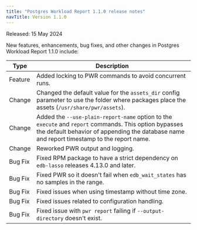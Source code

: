 ```yaml
---
title: "Postgres Workload Report 1.1.0 release notes"
navTitle: Version 1.1.0
---
```


Released: 15 May 2024

New features, enhancements, bug fixes, and other changes in Postgres Workload Report 1.1.0 include:

|       Type        |                                            Description                                                                                                  |
| ----------------- |-------------------------------------------------------------------------------------------------------------------------------------------------------- |
| Feature    | Added locking to PWR commands to avoid concurrent runs. |
| Change     | Changed the default value for the `assets_dir` config parameter to use the folder where packages place the assets  (`/usr/share/pwr/assets`). |
| Change     | Added the `--use-plain-report-name` option to the `execute` and `report` commands. This option bypasses the default behavior of appending the database name and report timestamp to the report name. |
| Change     | Reworked PWR output and logging. |
| Bug Fix    | Fixed RPM package to have a strict dependency on `edb-lasso` releases 4.13.0 and later. |
| Bug Fix    | Fixed PWR so it doesn't fail when `edb_wait_states` has no samples in the range. |
| Bug Fix    | Fixed issues when using timestamp without time zone. |
| Bug Fix    | Fixed issues related to configuration handling. |
| Bug Fix    | Fixed issue with `pwr report` failing if `--output-directory` doesn't exist. |

